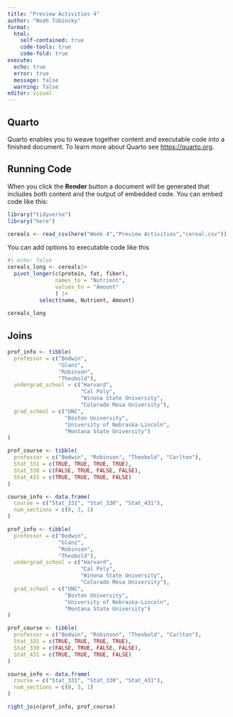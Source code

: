 ```yaml
---
title: "Preview Activities 4"
author: "Noah Tobinsky"
format: 
  html:
    self-contained: true
    code-tools: true
    code-fold: true
execute: 
  echo: true
  error: true
  message: false
  warning: false
editor: visual
---
```


## Quarto

Quarto enables you to weave together content and executable code into a finished document. To learn more about Quarto see <https://quarto.org>.

## Running Code

When you click the **Render** button a document will be generated that includes both content and the output of embedded code. You can embed code like this:

```r
library("tidyverse")
library("here")

cereals <- read_csv(here("Week 4","Preview Activities","cereal.csv"))
```

You can add options to executable code like this

```r
#| echo: false
cereals_long <- cereals|>
  pivot_longer(c(protein, fat, fiber),
               names_to = "Nutrient",
               values_to = "Amount"
               ) |> 
          select(name, Nutrient, Amount)
                
cereals_long
```

## Joins

```r
prof_info <- tibble(
  professor = c("Bodwin", 
                "Glanz", 
                "Robinson",
                "Theobold"),
  undergrad_school = c("Harvard", 
                       "Cal Poly",
                       "Winona State University",
                       "Colorado Mesa University"),
  grad_school = c("UNC", 
                  "Boston University", 
                  "University of Nebraska-Lincoln",
                  "Montana State University")
)

prof_course <- tibble(
  professor = c("Bodwin", "Robinson", "Theobold", "Carlton"),
  Stat_331 = c(TRUE, TRUE, TRUE, TRUE),
  Stat_330 = c(FALSE, TRUE, FALSE, FALSE),
  Stat_431 = c(TRUE, TRUE, TRUE, FALSE)
)

course_info <- data.frame(
  course = c("Stat_331", "Stat_330", "Stat_431"),
  num_sections = c(8, 3, 1)
)

prof_info <- tibble(
  professor = c("Bodwin", 
                "Glanz", 
                "Robinson",
                "Theobold"),
  undergrad_school = c("Harvard", 
                       "Cal Poly",
                       "Winona State University",
                       "Colorado Mesa University"),
  grad_school = c("UNC", 
                  "Boston University", 
                  "University of Nebraska-Lincoln",
                  "Montana State University")
)

prof_course <- tibble(
  professor = c("Bodwin", "Robinson", "Theobold", "Carlton"),
  Stat_331 = c(TRUE, TRUE, TRUE, TRUE),
  Stat_330 = c(FALSE, TRUE, FALSE, FALSE),
  Stat_431 = c(TRUE, TRUE, TRUE, FALSE)
)

course_info <- data.frame(
  course = c("Stat_331", "Stat_330", "Stat_431"),
  num_sections = c(8, 3, 1)
)

right_join(prof_info, prof_course)
```
